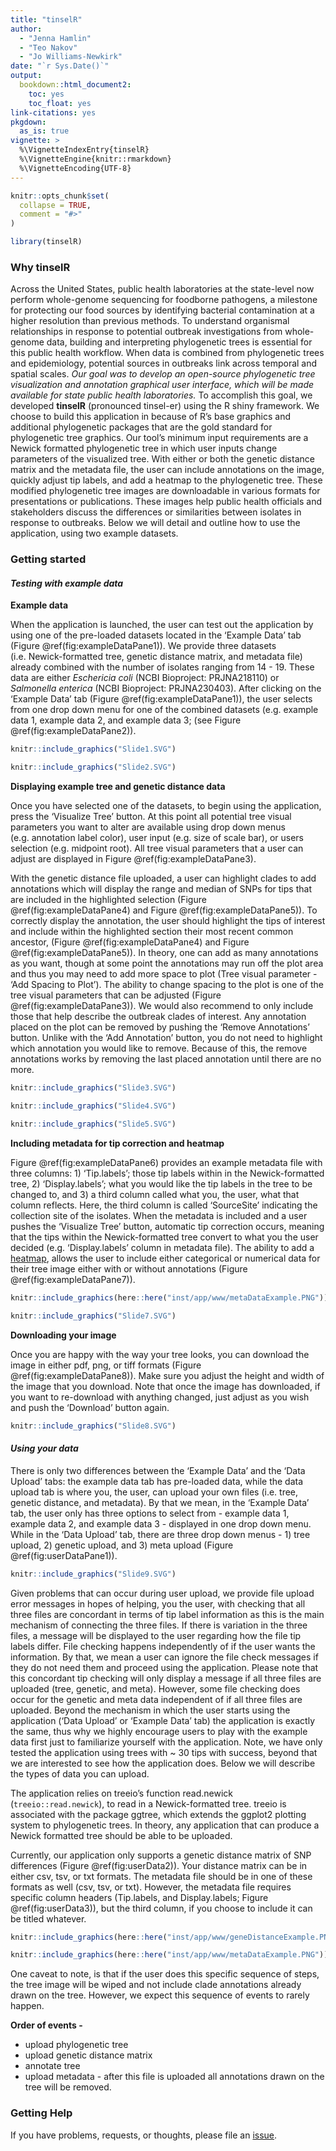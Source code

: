 ```yaml
---
title: "tinselR"
author: 
  - "Jenna Hamlin"
  - "Teo Nakov"
  - "Jo Williams-Newkirk"
date: "`r Sys.Date()`"
output:
  bookdown::html_document2:
    toc: yes
    toc_float: yes
link-citations: yes
pkgdown:
  as_is: true
vignette: >
  %\VignetteIndexEntry{tinselR}
  %\VignetteEngine{knitr::rmarkdown}
  %\VignetteEncoding{UTF-8}
---
```


```r
knitr::opts_chunk$set(
  collapse = TRUE,
  comment = "#>"
)
```

```r
library(tinselR)
```

### Why tinselR

Across the United States, public health laboratories at the state-level now
perform whole-genome sequencing for foodborne pathogens, a milestone for
protecting our food sources by identifying bacterial contamination at a higher
resolution than previous methods. To understand organismal relationships in
response to potential outbreak investigations from whole-genome data, building
and interpreting phylogenetic trees is essential for this public health
workflow. When data is combined from phylogenetic trees and epidemiology, 
potential sources in outbreaks link across temporal and spatial scales.
*Our goal was to develop an open-source phylogenetic tree visualization and
annotation graphical user interface, which will be made available for state
public health laboratories.* To accomplish this goal, we developed  **tinselR**
(pronounced tinsel-er) using the R shiny framework. We choose to build this
application in because of R's base graphics and additional phylogenetic packages
that are the gold standard for phylogenetic tree graphics. Our tool's minimum
input requirements are a Newick formatted phylogenetic tree in which user inputs
change parameters of the visualized tree. With either or both the genetic 
distance matrix and the metadata file, the user can include annotations on the
image, quickly adjust tip labels, and add a heatmap to the phylogenetic tree.
These modified phylogenetic tree images are downloadable in various formats for
presentations or publications. These images help public health officials and
stakeholders discuss the differences or similarities between isolates in
response to outbreaks. Below we will detail and outline how to use the 
application, using two example datasets.

### Getting started

#### *Testing with example data*

**Example data**

When the application is launched, the user can test out the application by
using one of the pre-loaded datasets located in the 'Example Data' tab (Figure
\@ref(fig:exampleDataPane1)). We provide three datasets (i.e. Newick-formatted
tree, genetic distance matrix, and metadata file) already combined with the
number of isolates ranging from 14 - 19. These data are either *Eschericia coli*
(NCBI Bioproject: PRJNA218110) or *Salmonella enterica* (NCBI Bioproject: 
PRJNA230403). After clicking on the 'Example Data' tab
(Figure \@ref(fig:exampleDataPane1)), the user selects from one drop down menu
for one of the combined datasets (e.g. example data 1, example data 2, and
example data 3; (see Figure \@ref(fig:exampleDataPane2)). 


```r
knitr::include_graphics("Slide1.SVG")
```

```r
knitr::include_graphics("Slide2.SVG")
```

**Displaying example tree and genetic distance data**

Once you have selected one of the datasets, to begin using the application, 
press the 'Visualize Tree' button. At this point all potential tree visual
parameters you want to alter are available using drop down menus
(e.g. annotation label color), user input (e.g. size of scale bar), or 
users selection (e.g. midpoint root). All tree visual parameters that a user 
can adjust are displayed in Figure \@ref(fig:exampleDataPane3).

With the genetic distance file uploaded, a user can highlight clades to 
add annotations which will display the range and median of SNPs for tips that
are included in the highlighted selection (Figure \@ref(fig:exampleDataPane4)
and Figure \@ref(fig:exampleDataPane5)). To correctly display the annotation, 
the user should highlight the tips of interest and include within the 
highlighted section their most recent common ancestor, 
(Figure \@ref(fig:exampleDataPane4) and Figure \@ref(fig:exampleDataPane5)). In 
theory, one can add as many annotations as you want, though at some point the
annotations may run off the plot area and thus you may need to add more
space to plot (Tree visual parameter - 'Add Spacing to Plot'). The ability to
change spacing to the plot is one of the tree  visual parameters that can be
adjusted (Figure \@ref(fig:exampleDataPane3)). We would also recommend to only
include those that help describe the outbreak clades of interest. Any annotation
placed on the plot can be removed by pushing the 'Remove Annotations' button.
Unlike with the 'Add Annotation' button, you do not need to highlight which
annotation you would like to remove. Because of this, the remove annotations
works by removing the last placed annotation until there are no more. 

```r
knitr::include_graphics("Slide3.SVG")
```

```r
knitr::include_graphics("Slide4.SVG")
```

```r
knitr::include_graphics("Slide5.SVG")
```

**Including metadata for tip correction and heatmap**

Figure \@ref(fig:exampleDataPane6) provides an example metadata file with 
three columns: 1) 'Tip.labels'; those tip labels within in the Newick-formatted
tree, 2) 'Display.labels'; what you would like the tip labels in the tree to be
changed to, and 3) a third column called what you, the user, what that column
reflects. Here, the third column is called 'SourceSite' indicating the
collection site of the isolates. When the metadata is included and a user pushes
the 'Visualize Tree' button, automatic tip correction occurs, meaning that the
tips within the Newick-formatted tree convert to what you the user decided 
(e.g. 'Display.labels' column in metadata file). The ability to add a 
[heatmap](https://yulab-smu.top/treedata-book/chapter7.html),
allows the user to include either categorical or numerical data for their tree 
image either with or without annotations (Figure \@ref(fig:exampleDataPane7)). 

```r
knitr::include_graphics(here::here("inst/app/www/metaDataExample.PNG"))
```

```r
knitr::include_graphics("Slide7.SVG")
```

**Downloading your image**

Once you are happy with the way your tree looks, you can download the image 
in either pdf, png, or tiff formats (Figure \@ref(fig:exampleDataPane8)). Make 
sure you adjust the height and width of the image that you download. Note that
once the image has downloaded, if you want to re-download with anything changed,
just adjust as you wish and push the 'Download' button again.

```r
knitr::include_graphics("Slide8.SVG")
```

#### *Using your data*

There is only two differences between the 'Example Data' and the 'Data Upload'
tabs: the example data tab has pre-loaded data, while the data
upload tab is where you, the user, can upload your own files (i.e. tree, 
genetic distance, and metadata). By that we mean, in the 'Example Data' tab,
the user only has three options to select from - example data 1, example data 2,
and example data 3 - displayed in one drop down menu. While in the 'Data Upload'
tab, there are three drop down menus - 1) tree upload, 2) genetic upload, and 3)
meta upload (Figure \@ref(fig:userDataPane1)).

```r
knitr::include_graphics("Slide9.SVG")
```

Given problems that can occur during user upload, we provide file upload error
messages in hopes of helping, you the user, with checking that all three files
are concordant in terms of tip label information as this is the main mechanism
of connecting the three files. If there is variation in the three files, a 
message will be displayed to the user regarding how the file tip labels differ.
File checking happens independently of if the user wants the information.
By that, we mean a user can ignore the file check messages if they do not need
them and proceed using the application. Please note that this concordant tip 
checking will only display a message if all three files are uploaded (tree, 
genetic, and meta). However, some file checking does occur for the genetic and 
meta data independent of if all three files are uploaded. Beyond the mechanism
in which the user starts using the application ('Data Upload' or 'Example Data'
tab) the application is exactly the same, thus why we highly encourage
users to play with the example data first just to familiarize yourself with the
application. Note, we have only tested the application using trees with ~ 30
tips with success, beyond that we are interested to see how the application
does. Below we will describe the types of data you can upload. 

The application relies on treeio's function read.newick (`treeio::read.newick`), 
to read in a Newick-formatted tree. treeio is associated with the package
ggtree, which extends the ggplot2 plotting system to phylogenetic trees. In
theory, any application  that can produce a Newick formatted tree should be
able to be uploaded. 

Currently, our application only supports a genetic distance matrix of SNP 
differences (Figure \@ref(fig:userData2)). Your distance matrix can be in either
csv, tsv, or txt formats. The metadata file should be in one of these formats 
as well (csv, tsv, or txt). However, the metadata file requires specific column
headers (Tip.labels, and Display.labels; Figure \@ref(fig:userData3)),
but the third column, if you choose to include it can be titled whatever. 

```r
knitr::include_graphics(here::here("inst/app/www/geneDistanceExample.PNG"))
```

```r
knitr::include_graphics(here::here("inst/app/www/metaDataExample.PNG"))
```

One caveat to note, is that if the user does this specific sequence of steps,
the tree image will be wiped and not include clade annotations already drawn 
on the tree. However, we expect this sequence of events to rarely happen. 

**Order of events - **

* upload phylogenetic tree
* upload genetic distance matrix
* annotate tree 
* upload metadata - after this file is uploaded all annotations drawn on the 
tree will be removed. 

### Getting Help

If you have problems, requests, or thoughts, please file an 
[issue](https://github.com/jennahamlin/tinselR/issues).

